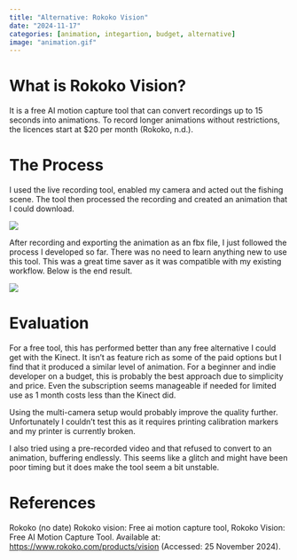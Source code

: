 ```yaml
---
title: "Alternative: Rokoko Vision"
date: "2024-11-17"
categories: [animation, integartion, budget, alternative]
image: "animation.gif"
---
```


# What is Rokoko Vision?

It is a free AI motion capture tool that can convert recordings up to 15 seconds into animations. To record longer animations without restrictions, the licences start at \$20 per month (Rokoko, n.d.).

# The Process

I used the live recording tool, enabled my camera and acted out the fishing scene. The tool then processed the recording and created an animation that I could download.

![](processing.gif)

After recording and exporting the animation as an fbx file, I just followed the process I developed so far. There was no need to learn anything new to use this tool. This was a great time saver as it was compatible with my existing workflow. Below is the end result.

![](animation.gif)

# Evaluation

For a free tool, this has performed better than any free alternative I could get with the Kinect. It isn't as feature rich as some of the paid options but I find that it produced a similar level of animation. For a beginner and indie developer on a budget, this is probably the best approach due to simplicity and price. Even the subscription seems manageable if needed for limited use as 1 month costs less than the Kinect did.

Using the multi-camera setup would probably improve the quality further. Unfortunately I couldn't test this as it requires printing calibration markers and my printer is currently broken.

I also tried using a pre-recorded video and that refused to convert to an animation, buffering endlessly. This seems like a glitch and might have been poor timing but it does make the tool seem a bit unstable.

# References

Rokoko (no date) Rokoko vision: Free ai motion capture tool, Rokoko Vision: Free AI Motion Capture Tool. Available at: <https://www.rokoko.com/products/vision> (Accessed: 25 November 2024).
